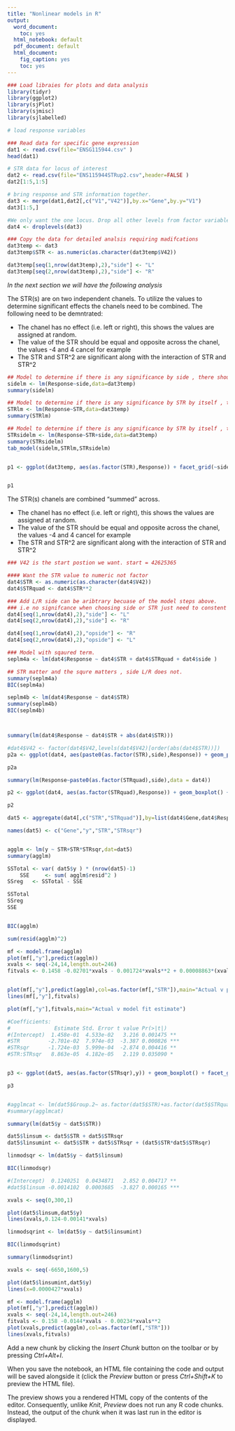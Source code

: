 ```yaml
---
title: "Nonlinear models in R"
output:
  word_document:
    toc: yes
  html_notebook: default
  pdf_document: default
  html_document:
    fig_caption: yes
    toc: yes
---
```



```r
### Load libraies for plots and data analysis
library(tidyr)
library(ggplot2)
library(sjPlot)
library(sjmisc)
library(sjlabelled)

# load response variables

### Read data for specific gene expression
dat1 <- read.csv(file="ENSG115944.csv" )
head(dat1)

# STR data for locus of interest
dat2 <- read.csv(file="ENS115944STRup2.csv",header=FALSE )
dat2[1:5,1:5]

# bring response and STR information together.
dat3 <- merge(dat1,dat2[,c("V1","V42")],by.x="Gene",by.y="V1")
dat3[1:5,]

#We only want the one locus. Drop all other levels from factor variables.
dat4 <- droplevels(dat3)

### Copy the data for detailed analsis requiring madifcations
dat3temp <- dat3
dat3temp$STR <- as.numeric(as.character(dat3temp$V42))

dat3temp[seq(1,nrow(dat3temp),2),"side"] <- "L"
dat3temp[seq(2,nrow(dat3temp),2),"side"] <- "R"
```

*In the next section we will have the following analysis*

The STR(s) are on two independent chanels. To utilize the values to determine significant effects the chanels need to be combined. The following need to be demntrated:

* The chanel has no effect (i.e. left or right), this shows the values are assigned at random.
* The value of the STR should be equal and opposite across the chanel, the values -4 and 4 cancel for example
* The STR and STR^2 are significant along with the interaction of STR and STR^2

```r

## Model to determine if there is any significance by side , there should be none.
sidelm <- lm(Response~side,data=dat3temp)
summary(sidelm)

## Model to determine if there is any significance by STR by itself , there should be none.
STRlm <- lm(Response~STR,data=dat3temp)
summary(STRlm)

## Model to determine if there is any significance by STR by itself , there should be none.
STRsidelm <- lm(Response~STR+side,data=dat3temp)
summary(STRsidelm)
tab_model(sidelm,STRlm,STRsidelm)


p1 <- ggplot(dat3temp, aes(as.factor(STR),Response)) + facet_grid(~side) + geom_boxplot()


p1

```

The STR(s) chanels are combined "summed" across.

* The chanel has no effect (i.e. left or right), this shows the values are assigned at random.
* The value of the STR should be equal and opposite across the chanel, the values -4 and 4 cancel for example
* The STR and STR^2 are significant along with the interaction of STR and STR^2


```r


### V42 is the start postion we want. start = 42625365

#### Want the STR value to numeric not factor
dat4$STR <- as.numeric(as.character(dat4$V42))
dat4$STRquad <- dat4$STR**2

### Add L/R side can be aribtrary becuase of the model steps above.
### i.e no signifcance when choosing side or STR just need to constent
dat4[seq(1,nrow(dat4),2),"side"] <- "L"
dat4[seq(2,nrow(dat4),2),"side"] <- "R"

dat4[seq(1,nrow(dat4),2),"opside"] <- "R"
dat4[seq(2,nrow(dat4),2),"opside"] <- "L"

### Model with sqaured term.
seplm4a <- lm(dat4$Response ~ dat4$STR + dat4$STRquad + dat4$side )

## STR matter and the squre matters , side L/R does not.
summary(seplm4a)
BIC(seplm4a)

seplm4b <- lm(dat4$Response ~ dat4$STR)
summary(seplm4b)
BIC(seplm4b)



summary(lm(dat4$Response ~ dat4$STR + abs(dat4$STR)))

#dat4$V42 <- factor(dat4$V42,levels(dat4$V42)[order(abs(dat4$STR))])
p2a <- ggplot(dat4, aes(paste0(as.factor(STR),side),Response)) + geom_point() + facet_grid(~opside,scales="free_x")

p2a

summary(lm(Response~paste0(as.factor(STRquad),side),data = dat4))

p2 <- ggplot(dat4, aes(as.factor(STRquad),Response)) + geom_boxplot() + facet_grid(~STR+side,scales="free_x")

p2

```

```r

dat5 <- aggregate(dat4[,c("STR","STRquad")],by=list(dat4$Gene,dat4$Response),FUN=sum,na.rm=TRUE)

names(dat5) <- c("Gene","y","STR","STRsqr")


agglm <- lm(y ~ STR+STR*STRsqr,dat=dat5)
summary(agglm)

SSTotal <- var( dat5$y ) * (nrow(dat5)-1)
    SSE     <- sum( agglm$resid^2 )
SSreg   <- SSTotal - SSE

SSTotal
SSreg
SSE


BIC(agglm)

sum(resid(agglm)^2)

mf <- model.frame(agglm)
plot(mf[,"y"],predict(agglm))
xvals <- seq(-24,14,length.out=246)
fitvals <- 0.1458 -0.02701*xvals - 0.001724*xvals**2 + 0.00008863*(xvals*xvals**2)


plot(mf[,"y"],predict(agglm),col=as.factor(mf[,"STR"]),main="Actual v predicted with model fit estimate")
lines(mf[,"y"],fitvals)

plot(mf[,"y"],fitvals,main="Actual v model fit estimate")

#Coefficients:
#              Estimate Std. Error t value Pr(>|t|)    
#(Intercept)  1.458e-01  4.533e-02   3.216 0.001475 ** 
#STR         -2.701e-02  7.974e-03  -3.387 0.000826 ***
#STRsqr      -1.724e-03  5.999e-04  -2.874 0.004416 ** 
#STR:STRsqr   8.863e-05  4.182e-05   2.119 0.035090 * 


p3 <- ggplot(dat5, aes(as.factor(STRsqr),y)) + geom_boxplot() + facet_grid(~STR,scales="free_x")

p3


#agglmcat <- lm(dat5$Group.2~ as.factor(dat5$STR)+as.factor(dat5$STRquad))
#summary(agglmcat)

summary(lm(dat5$y ~ dat5$STR))

dat5$linsum <- dat5$STR + dat5$STRsqr
dat5$linsumint <- dat5$STR + dat5$STRsqr + (dat5$STR*dat5$STRsqr)

linmodsqr <- lm(dat5$y ~ dat5$linsum)

BIC(linmodsqr)

#(Intercept)  0.1240251  0.0434871   2.852 0.004717 ** 
#dat5$linsum -0.0014102  0.0003685  -3.827 0.000165 ***

xvals <- seq(0,300,1)

plot(dat5$linsum,dat5$y)
lines(xvals,0.124-0.00141*xvals)

linmodsqrint <- lm(dat5$y ~ dat5$linsumint)

BIC(linmodsqrint)

summary(linmodsqrint)

xvals <- seq(-6650,1600,5)

plot(dat5$linsumint,dat5$y)
lines(x=0.0000427*xvals)

mf <- model.frame(agglm)
plot(mf[,"y"],predict(agglm))
xvals <- seq(-24,14,length.out=246)
fitvals <- 0.158 -0.0144*xvals - 0.00234*xvals**2
plot(xvals,predict(agglm),col=as.factor(mf[,"STR"]))
lines(xvals,fitvals)
```

Add a new chunk by clicking the *Insert Chunk* button on the toolbar or by pressing *Ctrl+Alt+I*.

When you save the notebook, an HTML file containing the code and output will be saved alongside it (click the *Preview* button or press *Ctrl+Shift+K* to preview the HTML file).

The preview shows you a rendered HTML copy of the contents of the editor. Consequently, unlike *Knit*, *Preview* does not run any R code chunks. Instead, the output of the chunk when it was last run in the editor is displayed.
